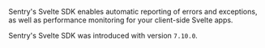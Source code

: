 <Note>

Sentry's Svelte SDK enables automatic reporting of errors and exceptions, as well as performance monitoring for your client-side Svelte apps.

</Note>

Sentry's Svelte SDK was introduced with version `7.10.0`.
